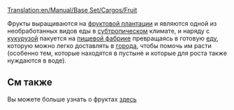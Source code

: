 [[Translation:en/Manual/Base Set/Cargos/Fruit]]

{{ru/Manual/Base Set/Cargos/Груз|название=Фрукты
|изображение=en/Manual/Base Set/Cargos/Fruit.png
|производит=[[ru/Manual/Base Set/Industries/Фруктовая плантация|Фруктовая плантация]]
|принимает=[[ru/Manual/Base Set/Industries/Пищевая фабрика|Пищевая фабрика]]
}}

Фрукты выращиваются на [[ru/Manual/Base Set/Industries/Фруктовая плантация|фруктовой плантации]] и являются одной из необработанных видов еды в [[ru/Manual/Климат#subtropicheskii|субтропическом]] климате, и наряду с [[ru/Manual/Base Set/Cargos/Кукуруза|кукурузой]] пакуется на [[ru/Manual/Base Set/Industries/Пищевая фабрика|пищевой фабрике]]
превращаясь в готовую [[ru/Manual/Base Set/Cargos/Еда|еду]], которую можно легко доставлять в [[ru/Manual/Город|города]], чтобы помочь им расти (особенно тем, которые находятся в пустыне и которые для роста также нуждаются в воде).

==См также==

Вы можете больше узнать о фруктах [http://ru.wikipedia.org/wiki/%D0%A4%D1%80%D1%83%D0%BA%D1%82 здесь]